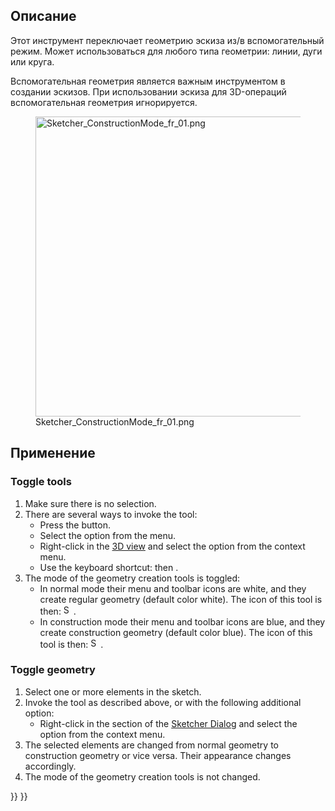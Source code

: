 <languages/>

<div class="mw-translate-fuzzy">
{{Docnav/ru
|[[Sketcher_CarbonCopy/ru|Копия]]
|[[Sketcher_ConstrainCoincident/ru|Ограничить совпадение]]
|[[Sketcher_Workbench/ru|Верстак "Sketcher"]]
|IconL=Sketcher_CarbonCopy.svg
|IconR=Sketcher_ConstrainCoincident.svg
|IconC=Workbench_Sketcher.svg
}}
</div>

<div class="mw-translate-fuzzy">
{{GuiCommand/ru
|Name/ru=Переключить построительную геометрию
|Name=Sketcher_ToggleConstruction
|MenuLocation=Sketch → Геометрия эскиза → Переключить построительную геометрию
|Workbenches=[[Sketcher_Workbench/ru|Sketcher]]
}}
</div>

<span id="Description"></span>
==Описание==

<div class="mw-translate-fuzzy">
Этот инструмент переключает геометрию эскиза из/в вспомогательный режим. Может использоваться для любого типа геометрии: линии, дуги или круга.
</div>

<div class="mw-translate-fuzzy">
Вспомогательная геометрия является важным инструментом в создании эскизов. При использовании эскиза для 3D-операций вспомогательная геометрия игнорируется.
</div>

[[File:Sketcher_ConstructionMode_fr_01.png|480px]]

<span id="Usage"></span>
==Применение==

===Toggle tools===

# Make sure there is no selection.
# There are several ways to invoke the tool:
#* Press the {{Button|[[Image:Sketcher_ToggleConstruction.svg|16px]] [[Sketcher_ToggleConstruction|Toggle construction geometry]]}} button.
#* Select the {{MenuCommand|Sketcher → Sketcher geometries → [[Image:Sketcher_ToggleConstruction.svg|16px]] Toggle construction geometry}} option from the menu.
#* Right-click in the [[3D_view|3D view]] and select the {{MenuCommand|[[Image:Sketcher_ToggleConstruction.svg|16px]] Toggle construction geometry}} option from the context menu.
#* Use the keyboard shortcut: {{KEY|G}} then {{KEY|N}}.
# The mode of the geometry creation tools is toggled:
#* In normal mode their menu and toolbar icons are white, and they create regular geometry (default color white). The icon of this tool is then: [[Image:Sketcher_ToggleConstruction.svg|16px]].
#* In construction mode their menu and toolbar icons are blue, and they create construction geometry (default color blue). The icon of this tool is then: [[Image:Sketcher_ToggleConstruction_Constr.svg|16px]].

===Toggle geometry===

# Select one or more elements in the sketch.
# Invoke the tool as described above, or with the following additional option:
#* Right-click in the {{MenuCommand|Elements}} section of the [[Sketcher_Dialog|Sketcher Dialog]] and select the {{MenuCommand|[[Image:Sketcher_ToggleConstruction.svg|16px]] Toggle construction geometry}} option from the context menu.
# The selected elements are changed from normal geometry to construction geometry or vice versa. Their appearance changes accordingly.
# The mode of the geometry creation tools is not changed.


<div class="mw-translate-fuzzy">
{{Docnav/ru
|[[Sketcher_CarbonCopy/ru|Копия]]
|[[Sketcher_ConstrainCoincident/ru|Ограничить совпадение]]
|[[Sketcher_Workbench/ru|Верстак "Sketcher"]]
|IconL=Sketcher_CarbonCopy.svg
|IconR=Sketcher_ConstrainCoincident.svg
|IconC=Workbench_Sketcher.svg
}}
</div>

{{Sketcher_Tools_navi{{#translation:}}}}
{{Userdocnavi{{#translation:}}}}